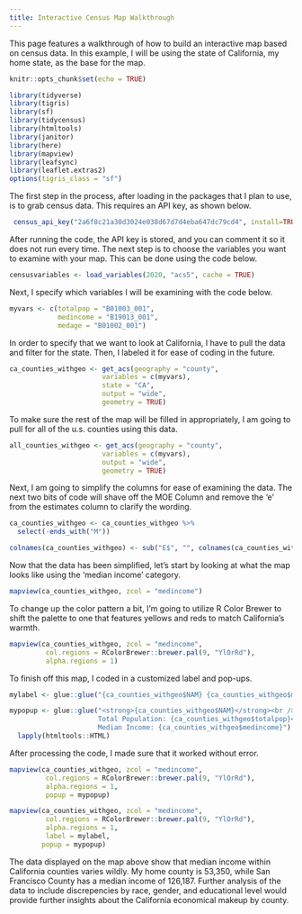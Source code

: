 ```yaml
---
title: Interactive Census Map Walkthrough
---
```


This page features a walkthrough of how to build an interactive map based on census data. In this example, I will be using the state of California, my home state, as the base for the map. 

```r
knitr::opts_chunk$set(echo = TRUE)

library(tidyverse)
library(tigris)
library(sf)
library(tidycensus)
library(htmltools)
library(janitor)
library(here)
library(mapview)
library(leafsync)
library(leaflet.extras2)
options(tigris_class = "sf")


```

The first step in the process, after loading in the packages that I plan to use, is to grab census data. This requires an API key, as shown below.
```r
 census_api_key("2a6f8c21a30d3024e038d67d7d4eba647dc79cd4", install=TRUE, overwrite = TRUE)
```
After running the code, the API key is stored, and you can comment it so it does not run every time. The next step is to choose the variables you want to examine with your map. This can be done using the code below.
```r
censusvariables <- load_variables(2020, "acs5", cache = TRUE)
```
Next, I specify which variables I will be examining with the code below.
```r
myvars <- c(totalpop = "B01003_001",
            medincome = "B19013_001",
            medage = "B01002_001")
```
In order to specify that we want to look at California, I have to pull the data and filter for the state. Then, I labeled it for ease of coding in the future.
```r
ca_counties_withgeo <- get_acs(geography = "county",
                       variables = c(myvars),
                       state = "CA",
                       output = "wide",
                       geometry = TRUE)
```
To make sure the rest of the map will be filled in appropriately, I am going to pull for all of the u.s. counties using this data.
```r
all_counties_withgeo <- get_acs(geography = "county",
                       variables = c(myvars),
                       output = "wide",
                       geometry = TRUE)
```
Next, I am going to simplify the columns for ease of examining the data. The next two bits of code will shave off the MOE Column and remove the 'e' from the estimates column to clarify the wording.
```r
ca_counties_withgeo <- ca_counties_withgeo %>%
  select(-ends_with("M"))
```

```r
colnames(ca_counties_withgeo) <- sub("E$", "", colnames(ca_counties_withgeo)) 
```
Now that the data has been simplified, let's start by looking at what the map looks like using the 'median income' category.
```r
mapview(ca_counties_withgeo, zcol = "medincome")
```
To change up the color pattern a bit, I'm going to utilize R Color Brewer to shift the palette to one that features yellows and reds to match California's warmth.
```r
mapview(ca_counties_withgeo, zcol = "medincome", 
         col.regions = RColorBrewer::brewer.pal(9, "YlOrRd"), 
         alpha.regions = 1)
```
To finish off this map, I coded in a customized label and pop-ups. 
```r
mylabel <- glue::glue("{ca_counties_withgeo$NAM} {ca_counties_withgeo$medincome}")

mypopup <- glue::glue("<strong>{ca_counties_withgeo$NAM}</strong><br />
                      Total Population: {ca_counties_withgeo$totalpop}<br />
                      Median Income: {ca_counties_withgeo$medincome}") %>% 
  lapply(htmltools::HTML)
```
After processing the code, I made sure that it worked without error.
```r
mapview(ca_counties_withgeo, zcol = "medincome", 
         col.regions = RColorBrewer::brewer.pal(9, "YlOrRd"), 
         alpha.regions = 1,
         popup = mypopup)
```

```r
mapview(ca_counties_withgeo, zcol = "medincome", 
         col.regions = RColorBrewer::brewer.pal(9, "YlOrRd"), 
         alpha.regions = 1,
         label = mylabel,
        popup = mypopup)
```

The data displayed on the map above show that median income within California counties varies wildly. My home county is 53,350, while San Francisco County has a median income of 126,187. Further analysis of the data to include discrepencies by race, gender, and educational level would provide further insights about the California economical makeup by county.
